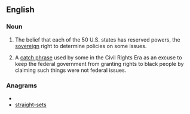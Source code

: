 ==English==
{{wikipedia}}

===Noun===
{{en-plural-noun|[[state]]s' [[right]]s}}
# {{US|politics}} The belief that each of the 50 U.S. states has reserved powers, the [[sovereign]] right to determine policies on some issues.
# {{US|politics}} A [[catch phrase]] used by some in the Civil Rights Era as an excuse to keep the federal government from granting rights to black people by claiming such things were not federal issues.

===Anagrams===
* {{alphagram|aeghirsssttt}}
* [[straight-sets#English|straight-sets]]